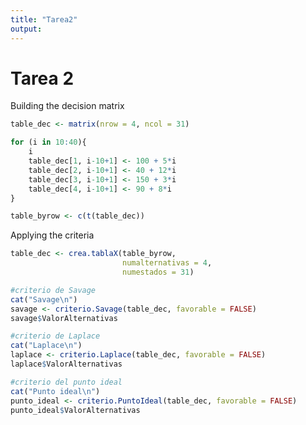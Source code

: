 ```yaml
---
title: "Tarea2"
output: 
---
```


# Tarea 2

Building the decision matrix

```r
table_dec <- matrix(nrow = 4, ncol = 31)

for (i in 10:40){
    i
    table_dec[1, i-10+1] <- 100 + 5*i
    table_dec[2, i-10+1] <- 40 + 12*i
    table_dec[3, i-10+1] <- 150 + 3*i
    table_dec[4, i-10+1] <- 90 + 8*i
}

table_byrow <- c(t(table_dec))
```

Applying the criteria

```r
table_dec <- crea.tablaX(table_byrow,
                         numalternativas = 4,
                         numestados = 31)

#criterio de Savage
cat("Savage\n")
savage <- criterio.Savage(table_dec, favorable = FALSE)
savage$ValorAlternativas

#criterio de Laplace
cat("Laplace\n")
laplace <- criterio.Laplace(table_dec, favorable = FALSE)
laplace$ValorAlternativas

#criterio del punto ideal
cat("Punto ideal\n")
punto_ideal <- criterio.PuntoIdeal(table_dec, favorable = FALSE)
punto_ideal$ValorAlternativas
```
